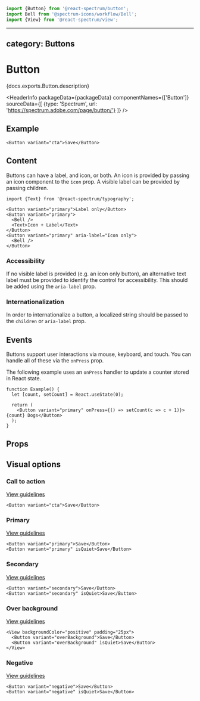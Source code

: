 <!-- Copyright 2020 Adobe. All rights reserved.
This file is licensed to you under the Apache License, Version 2.0 (the "License");
you may not use this file except in compliance with the License. You may obtain a copy
of the License at http://www.apache.org/licenses/LICENSE-2.0
Unless required by applicable law or agreed to in writing, software distributed under
the License is distributed on an "AS IS" BASIS, WITHOUT WARRANTIES OR REPRESENTATIONS
OF ANY KIND, either express or implied. See the License for the specific language
governing permissions and limitations under the License. -->



```jsx import
import {Button} from '@react-spectrum/button';
import Bell from '@spectrum-icons/workflow/Bell';
import {View} from '@react-spectrum/view';
```

---
category: Buttons
---

# Button

<p>{docs.exports.Button.description}</p>

<HeaderInfo
  packageData={packageData}
  componentNames={['Button']}
  sourceData={[
    {type: 'Spectrum', url: 'https://spectrum.adobe.com/page/button/'}
  ]} />

## Example

```tsx example
<Button variant="cta">Save</Button>
```

## Content

Buttons can have a label, and icon, or both. An icon is provided by passing an icon component to the `icon` prop.
A visible label can be provided by passing children.

```tsx example
import {Text} from '@react-spectrum/typography';

<Button variant="primary">Label only</Button>
<Button variant="primary">
  <Bell />
  <Text>Icon + Label</Text>
</Button>
<Button variant="primary" aria-label="Icon only">
  <Bell />
</Button>
```

### Accessibility

If no visible label is provided (e.g. an icon only button),
an alternative text label must be provided to identify the control for accessibility. This should be added using
the `aria-label` prop.

### Internationalization

In order to internationalize a button, a localized string should be passed to the `children` or `aria-label` prop.

## Events

Buttons support user interactions via mouse, keyboard, and touch. You can handle all of these via the `onPress`
prop.

The following example uses an `onPress` handler to update a counter stored in React state.

```tsx example
function Example() {
  let [count, setCount] = React.useState(0);

  return (
    <Button variant="primary" onPress={() => setCount(c => c + 1)}>{count} Dogs</Button>
  );
}
```

## Props

<PropTable component={docs.exports.Button} links={docs.links} />

## Visual options

### Call to action
[View guidelines](https://spectrum.adobe.com/page/button/#Call-to-action)

```tsx example
<Button variant="cta">Save</Button>
```

### Primary
[View guidelines](https://spectrum.adobe.com/page/button/#Primary)

```tsx example
<Button variant="primary">Save</Button>
<Button variant="primary" isQuiet>Save</Button>
```

### Secondary
[View guidelines](https://spectrum.adobe.com/page/button/#Secondary)

```tsx example
<Button variant="secondary">Save</Button>
<Button variant="secondary" isQuiet>Save</Button>
```

### Over background
[View guidelines](https://spectrum.adobe.com/page/button/#Over-background)

```tsx example
<View backgroundColor="positive" padding="25px">
  <Button variant="overBackground">Save</Button>
  <Button variant="overBackground" isQuiet>Save</Button>
</View>
```

### Negative
[View guidelines](https://spectrum.adobe.com/page/button/#Negative)

```tsx example
<Button variant="negative">Save</Button>
<Button variant="negative" isQuiet>Save</Button>
```
